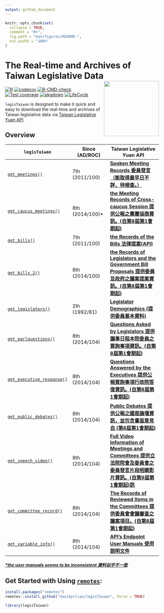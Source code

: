 ```yaml
---
output: github_document
---
```


<!-- README.md is generated from README.Rmd. Please edit that file -->

```r
knitr::opts_chunk$set(
  collapse = TRUE,
  comment = "#>",
  fig.path = "man/figures/README-",
  out.width = "100%"
)
```


# The Real-time and Archives of Taiwan Legislative Data <img src="man/figures/logo.png" align="right" width="180"/>

<!-- badges: start -->
[![R](https://github.com/davidycliao/legisTaiwan/actions/workflows/r.yml/badge.svg)](https://github.com/davidycliao/legisTaiwan/actions/workflows/r.yml) [![codecov](https://codecov.io/gh/davidycliao/legisTaiwan/branch/master/graph/badge.svg?token=HVVTCOE90D)](https://codecov.io/gh/davidycliao/legisTaiwan)
[![R-CMD-check](https://github.com/davidycliao/legisTaiwan/actions/workflows/R-CMD-check.yaml/badge.svg)](https://github.com/davidycliao/legisTaiwan/actions/workflows/R-CMD-check.yaml)
[![Test coverage](https://github.com/davidycliao/legisTaiwan/actions/workflows/test-coverage.yaml/badge.svg)](https://github.com/davidycliao/legisTaiwan/actions/workflows/test-coverage.yaml)
[![pkgdown](https://github.com/davidycliao/legisTaiwan/actions/workflows/pkgdown.yaml/badge.svg)](https://github.com/davidycliao/legisTaiwan/actions/workflows/pkgdown.yaml)
[![LifeCycle](https://img.shields.io/badge/lifecycle-experimental-orange)](https://lifecycle.r-lib.org/articles/stages.html#experimental)
<!-- badges: end -->


`legisTaiwan` is designed to make it quick and easy to download the real-time and archives of Taiwan legislative data via  [Taiwan Legislative Yuan API](https://data.ly.gov.tw/index.action). 


## Overview

| `legisTaiwan`                 |   Since (AD/ROC)       |  Taiwan Legislative Yuan API |
|-------------------------------|---------------------|------------------------------|
|[`get_meetings()`](https://davidycliao.github.io/legisTaiwan/reference/get_bills.html) |  7th  (2011/100) | [**Spoken Meeting Records 委員發言（能取得最早日不詳，待檢查。）**](https://davidycliao.github.io/legisTaiwan/reference/get_bills.html)                         |
|[`get_caucus_meetings()`](https://davidycliao.github.io/legisTaiwan/reference/get_caucus_meetings.html) |  8th  (2014/100)* | [**the Meeting Records of Cross-caucus Session 提供公報之黨團協商資訊。(自第8屆第1會期起)**](https://data.ly.gov.tw/getds.action?id=8)                         |
|[`get_bills()`](https://davidycliao.github.io/legisTaiwan/reference/get_bills.html)                 |  7th  (2011/100) | [**the Records of the Bills 法律提案(API)**](https://davidycliao.github.io/legisTaiwan/reference/get_bills.html)                    |
|[`get_bills_2()`](https://davidycliao.github.io/legisTaiwan/reference/get_bills_2.html)                 |  8th  (2014/100) | [**the Records of Legislators and the Government Bill Proposals 提供委員及政府之議案提案資訊。(自第8屆第1會期起)**](https://data.ly.gov.tw/getds.action?id=1)                    |
|[`get_legislators()`](https://davidycliao.github.io/legisTaiwan/reference/get_legislators.html)     |  2th  (1992/81) | [**Legislator Demographics (提供委員基本資料)**](https://davidycliao.github.io/legisTaiwan/reference/get_legislators.html)                |
|[`get_parlquestions()`](https://davidycliao.github.io/legisTaiwan/reference/get_parlquestions.html) |  8th  (2014/104) | [**Questions Asked by Legislators 提供議事日程本院委員之質詢事項資訊。(自第8屆第1會期起) **](https://davidycliao.github.io/legisTaiwan/reference/get_parlquestions.html)     |
| [`get_executive_response()`](https://davidycliao.github.io/legisTaiwan/reference/get_executive_response.html)                |  8th  (2014/104) | [**Questions Answered by the Executives 提供公報質詢事項行政院答復資訊。(自第8屆第1會期起)**](https://data.ly.gov.tw/getds.action?id=1) |
| [`get_public_debates()`](https://davidycliao.github.io/legisTaiwan/reference/get_public_debates.html)                |  8th  (2014/104) | [**Public Debates 提供公報之國是論壇資訊，並包含書面意見自 (第8屆第1會期起)**](https://data.ly.gov.tw/getds.action?id=7) |
| [`get_speech_video()`](https://davidycliao.github.io/legisTaiwan/reference/get_speech_video.html)                |  8th  (2014/104) | [**Full Video Information of Meetings and Committees 提供立法院院會及委員會之委員發言片段相關影片資訊。(自第9屆第1會期起)訊**](https://data.ly.gov.tw/getds.action?id=148) |
| [`get_committee_record()`](https://davidycliao.github.io/legisTaiwan/reference/get_speech_video.html)                |  8th  (2014/104) | [**The Records of Reviewed Items in the Committees 提供委員會會議審查之議案項目。(自第8屆第1會期起)**](https://davidycliao.github.io/legisTaiwan/reference/get_speech_video.html) |
| [`get_variable_info()`](https://davidycliao.github.io/legisTaiwan/reference/get_variable_info.html)                |  8th  (2014/104) | [**API's Endpoint User Manuals 使用說明文件**](https://davidycliao.github.io/legisTaiwan/reference/get_variable_info.html) |


##### [*the user manuals seems to be inconsistent 資料似乎不一致]() 

## Get Started with Using [`remotes`](https://github.com/r-lib/remotes):

```r
install.packages("remotes")
remotes::install_github("davidycliao/legisTaiwan", force = TRUE)
```

```r
library(legisTaiwan)
```



